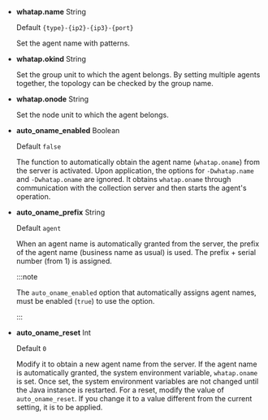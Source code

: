 -   **whatap.name** <span class='type'>String</span>

    Default `{type}-{ip2}-{ip3}-{port}`

    Set the agent name with patterns.

-   **whatap.okind** <span class='type'>String</span>

    Set the group unit to which the agent belongs. By setting multiple agents together, the topology can be checked by the group name.

-   **whatap.onode** <span class='type'>String</span>

    Set the node unit to which the agent belongs.

-   **auto_oname_enabled** <span class='type'>Boolean</span>

    Default `false`

    The function to automatically obtain the agent name (`whatap.oname`) from the server is activated. Upon application, the options for `-Dwhatap.name` and `-Dwhatap.oname` are ignored. It obtains `whatap.oname` through communication with the collection server and then starts the agent's operation.  

-   **auto_oname_prefix** <span class='type'>String</span>

    Default `agent`

    When an agent name is automatically granted from the server, the prefix of the agent name (business name as usual) is used. The prefix + serial number (from 1) is assigned.

    :::note 

    The `auto_oname_enabled` option that automatically assigns agent names, must be enabled (`true`) to use the option. 

    :::

-   **auto_oname_reset** <span class='type'>Int</span>

    Default `0`

    Modify it to obtain a new agent name from the server. If the agent name is automatically granted, the system environment variable, `whatap.oname` is set. Once set, the system environment variables are not changed until the Java instance is restarted. For a reset, modify the value of `auto_oname_reset`. If you change it to a value different from the current setting, it is to be applied.
